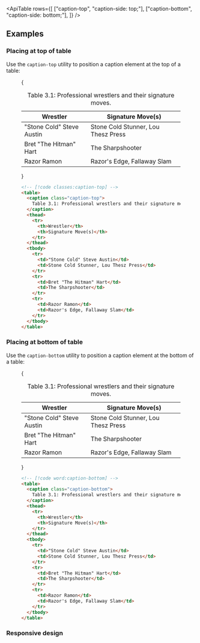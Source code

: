 


<ApiTable
  rows={[
    ["caption-top", "caption-side: top;"],
    ["caption-bottom", "caption-side: bottom;"],
  ]}
/>

## Examples

### Placing at top of table

Use the `caption-top` utility to position a caption element at the top of a table:

<Figure>

<Example padding={false}>
  {
    <div className="overflow-hidden px-4 py-8 sm:px-8">
      <table className="w-full table-auto border-collapse text-sm">
        <caption className="caption-top pb-4 text-xs text-gray-500 dark:text-gray-400">
          Table 3.1: Professional wrestlers and their signature moves.
        </caption>
        <thead>
          <tr>
            <th className="border border-gray-200 bg-gray-50 p-4 py-3 pl-8 text-left font-medium text-gray-400 dark:border-gray-600 dark:bg-gray-700 dark:text-gray-200">
              Wrestler
            </th>
            <th className="border border-gray-200 bg-gray-50 p-4 py-3 pr-8 text-left font-medium text-gray-400 dark:border-gray-600 dark:bg-gray-700 dark:text-gray-200">
              Signature Move(s)
            </th>
          </tr>
        </thead>
        <tbody className="bg-white dark:bg-gray-800">
          <tr>
            <td className="border border-gray-200 p-4 pl-8 text-gray-500 dark:border-gray-600 dark:text-gray-400">
              "Stone Cold" Steve Austin
            </td>
            <td className="border border-gray-200 p-4 pr-8 text-gray-500 dark:border-gray-600 dark:text-gray-400">
              Stone Cold Stunner, Lou Thesz Press
            </td>
          </tr>
          <tr>
            <td className="border border-gray-200 p-4 pl-8 text-gray-500 dark:border-gray-600 dark:text-gray-400">
              Bret "The Hitman" Hart
            </td>
            <td className="border border-gray-200 p-4 pr-8 text-gray-500 dark:border-gray-600 dark:text-gray-400">
              The Sharpshooter
            </td>
          </tr>
          <tr>
            <td className="border border-gray-200 p-4 pl-8 text-gray-500 dark:border-gray-600 dark:text-gray-400">
              Razor Ramon
            </td>
            <td className="border border-gray-200 p-4 pr-8 text-gray-500 dark:border-gray-600 dark:text-gray-400">
              Razor's Edge, Fallaway Slam
            </td>
          </tr>
        </tbody>
      </table>
    </div>
  }
</Example>

```html
<!-- [!code classes:caption-top] -->
<table>
  <caption class="caption-top">
    Table 3.1: Professional wrestlers and their signature moves.
  </caption>
  <thead>
    <tr>
      <th>Wrestler</th>
      <th>Signature Move(s)</th>
    </tr>
  </thead>
  <tbody>
    <tr>
      <td>"Stone Cold" Steve Austin</td>
      <td>Stone Cold Stunner, Lou Thesz Press</td>
    </tr>
    <tr>
      <td>Bret "The Hitman" Hart</td>
      <td>The Sharpshooter</td>
    </tr>
    <tr>
      <td>Razor Ramon</td>
      <td>Razor's Edge, Fallaway Slam</td>
    </tr>
  </tbody>
</table>
```

</Figure>

### Placing at bottom of table

Use the `caption-bottom` utility to position a caption element at the bottom of a table:

<Figure>

<Example padding={false}>
  {
    <div className="overflow-hidden px-4 py-8 sm:px-8">
      <table className="w-full table-auto border-collapse text-sm">
        <caption className="caption-bottom pt-4 text-xs text-gray-500 dark:text-gray-400">
          Table 3.1: Professional wrestlers and their signature moves.
        </caption>
        <thead>
          <tr>
            <th className="border border-gray-200 bg-gray-50 p-4 py-3 pl-8 text-left font-medium text-gray-400 dark:border-gray-600 dark:bg-gray-700 dark:text-gray-200">
              Wrestler
            </th>
            <th className="border border-gray-200 bg-gray-50 p-4 py-3 pr-8 text-left font-medium text-gray-400 dark:border-gray-600 dark:bg-gray-700 dark:text-gray-200">
              Signature Move(s)
            </th>
          </tr>
        </thead>
        <tbody className="bg-white dark:bg-gray-800">
          <tr>
            <td className="border border-gray-200 p-4 pl-8 text-gray-500 dark:border-gray-600 dark:text-gray-400">
              "Stone Cold" Steve Austin
            </td>
            <td className="border border-gray-200 p-4 pr-8 text-gray-500 dark:border-gray-600 dark:text-gray-400">
              Stone Cold Stunner, Lou Thesz Press
            </td>
          </tr>
          <tr>
            <td className="border border-gray-200 p-4 pl-8 text-gray-500 dark:border-gray-600 dark:text-gray-400">
              Bret "The Hitman" Hart
            </td>
            <td className="border border-gray-200 p-4 pr-8 text-gray-500 dark:border-gray-600 dark:text-gray-400">
              The Sharpshooter
            </td>
          </tr>
          <tr>
            <td className="border border-gray-200 p-4 pl-8 text-gray-500 dark:border-gray-600 dark:text-gray-400">
              Razor Ramon
            </td>
            <td className="border border-gray-200 p-4 pr-8 text-gray-500 dark:border-gray-600 dark:text-gray-400">
              Razor's Edge, Fallaway Slam
            </td>
          </tr>
        </tbody>
      </table>
    </div>
  }
</Example>

```html
<!-- [!code word:caption-bottom] -->
<table>
  <caption class="caption-bottom">
    Table 3.1: Professional wrestlers and their signature moves.
  </caption>
  <thead>
    <tr>
      <th>Wrestler</th>
      <th>Signature Move(s)</th>
    </tr>
  </thead>
  <tbody>
    <tr>
      <td>"Stone Cold" Steve Austin</td>
      <td>Stone Cold Stunner, Lou Thesz Press</td>
    </tr>
    <tr>
      <td>Bret "The Hitman" Hart</td>
      <td>The Sharpshooter</td>
    </tr>
    <tr>
      <td>Razor Ramon</td>
      <td>Razor's Edge, Fallaway Slam</td>
    </tr>
  </tbody>
</table>
```

</Figure>

### Responsive design

<ResponsiveDesign property="caption-side" element="caption" defaultClass="caption-top" featuredClass="caption-bottom" />



